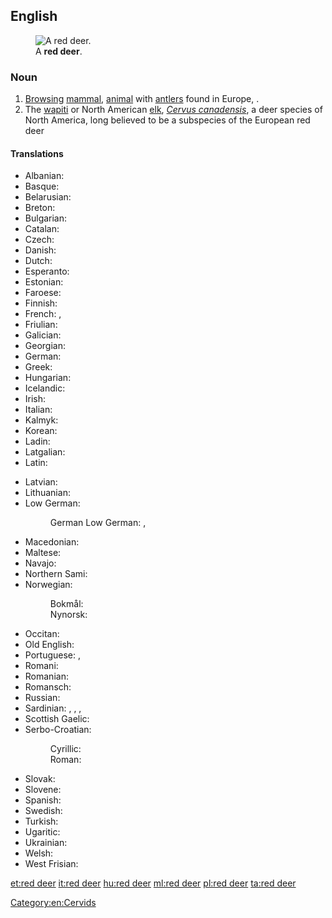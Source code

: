 ==English==
{{wikipedia}}
[[File:Cervus_elaphus_Luc_Viatour_5.jpg|thumb|A '''red deer'''.]]

===Noun===
{{en-noun|head=[[red]] [[deer]]|red deer|red deers}}

# [[browsing|Browsing]] [[mammal]], [[animal]] with [[antler]]s found in Europe, ''{{l|mul|Cervus elaphus}}''.
# The [[wapiti]] or North American [[elk]], ''[[Cervus canadensis]]'', a deer species of North America, long believed to be a subspecies of the European red deer

====Translations====
{{trans-top|Cervus elaphus}}
* Albanian: {{t|sq|dreri}}
* Basque: {{t+|eu|orein}}
* Belarusian: {{t|be|алень|tr=alén’|m|sc=Cyrl}}
* Breton: {{t|br|karv ruz}}
* Bulgarian: {{t|bg|благороден елен|tr=blagoroden elen|sc=Cyrl}}
* Catalan: {{t|ca|cérvol comú}}
* Czech: {{t|cs|jelen lesní|m}}
* Danish: {{t|da|kronhjort|c}}
* Dutch: {{t+|nl|edelhert|n}}
* Esperanto: {{t+|eo|cervo}}
* Estonian: {{t|et|punahirv}}
* Faroese: {{t|fo|krúnhjørtur|m}}
* Finnish: {{t+|fi|saksanhirvi}}
* French: {{t+|fr|cerf commun|m}}, {{t+|fr|cerf rouge|m}}
* Friulian: {{t|fur|cierf}}
* Galician: {{t|gl|cervo|m}}
* Georgian: {{t+|ka|კეთილშობილი ირემი}}
* German: {{t|de|Rothirsch|m}}
* Greek: {{t+|el|ελάφι|n}}
* Hungarian: {{t+|hu|szarvas}}
* Icelandic: {{t|is|krónhjörtur}}
* Irish: {{t|ga|fia rua|m}}
* Italian: {{t|it|cervo nobile|m}}
* Kalmyk: {{t|xal|марл}}
* Korean: {{t|ko|붉은사슴|tr=bulgeun saseum}}
* Ladin: {{t|lld|cerf}}
* Latgalian: {{t|ltg|aļņs|m}}
* Latin: {{t+|la|cervus|f}}
{{trans-mid}}
* Latvian: {{t|lv|briedis}}
* Lithuanian: {{t+|lt|elnias}}
* Low German:
*: German Low German: {{t|nds-de|roothirsch}}, {{t|nds-de|hartbock}}
* Macedonian: {{t|mk|елен|tr=elen|sc=Cyrl}}
* Maltese: {{t|mt|ċerf l-aħmar}}
* Navajo: {{t|nv|tó wónaanídę́ę́ʼ dzeeh}}
* Northern Sami: {{t|se|ruksesgoddi}}
* Norwegian:
*: Bokmål: {{t|nb|hjort|m}}
*: Nynorsk: {{t+|nn|hjort|m}}
* Occitan: {{t+|oc|cèrvi}}
* Old English: {{t|ang|heort}}
* Portuguese: {{t+|pt|veado}}, {{t+|pt|cervo}}
* Romani: {{t|rom|cherbo|m}}
* Romanian: {{t|ro|cerb comun}}
* Romansch: {{t|rm|tschierv cotschen}}
* Russian: {{t|ru|благоро́дный оле́нь|m}}
* Sardinian: {{t|sc|crebu}}, {{t|sc|crefu}}, {{t|sc|cherbu}}, {{t|sc|chervu}}
* Scottish Gaelic: {{t|gd|fiadh}}
* Serbo-Croatian:
*: Cyrillic: {{t|sh|јелен|sc=Cyrl}}
*: Roman: {{t+|sh|jelen}}
* Slovak: {{t|sk|jeleň lesný|m}}
* Slovene: {{t|sl|navadni jelen}}
* Spanish: {{t|es|ciervo rojo|m}}
* Swedish: {{t|sv|kronhjort}}
* Turkish: {{t+|tr|alageyik}}
* Ugaritic: {{t|uga|𐎀𐎊𐎍|tr=ảyl}}
* Ukrainian: {{t+|uk|олень|m|tr=olen’}}
* Welsh: {{t|cy|carw coch}}
* West Frisian: {{t|fy|reahart}}
{{trans-bottom}}

[[Category:en:Cervids]]

[[et:red deer]]
[[it:red deer]]
[[hu:red deer]]
[[ml:red deer]]
[[pl:red deer]]
[[ta:red deer]]